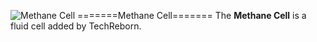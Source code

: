 ![Methane Cell](/mods/techreborn/methane_cell.png)
=======Methane Cell======= The **Methane Cell** is a fluid cell
added by TechReborn.
